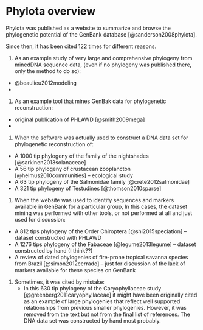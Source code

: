 # Phylota overview

Phylota was published as a website to summarize and browse the phylogenetic potential of the GenBank
database [@sanderson2008phylota].

Since then, it has been cited 122 times for different reasons.

1. As an example study of very large and comprehensive phylogeny from minedDNA sequence data, (even if no phylogeny was published there, only the method to do so):
  - @beaulieu2012modeling
  -

1. As an example tool that mines GenBak data for phylogenetic reconstruction:
  - original publication of PHLAWD [@smith2009mega]
  -

1. When the software was actually used to construct a DNA data set for phylogenetic reconstruction of:
  - A 1000 tip phylogeny of the family of the nightshades [@sarkinen2013solanaceae]
  - A 56 tip phylogeny of crustacean zooplancton [@helmus2010communities] -- ecological study
  - A 63 tip phylogeny of the Salmonidae family [@crete2012salmonidae]
  - A 321 tip phylogeny of Testudines [@thomson2010sparse]

1. When the website was used to identify sequences and markers available in
GenBank for a particular group, In this cases, the dataset mining was performed with other tools, or not performed at all and just used for discussion:
  - A 812 tips phylogeny of the Order Chiroptera [@shi2015speciation] -- dataset constructed with PHLAWD
  - A 1276 tips phylogeny of the Fabaceae [@legume2013legume] -- dataset constructed by hand (I think??)
  - A review of dated phylogenies of fire-prone tropical savanna species from Brazil [@simon2012cerrado] -- just for discussion of the lack of markers available for these species on GenBank

1. Sometimes, it was cited by mistake:
    - In this 630 tip phylogeny of the Caryophyllaceae study [@greenberg2011caryophyllaceae] it might have been originally
    cited as an example of large phylogenies that reflect well supported relationships
    from previous smaller phylogenies. However, it was removed from the text but
    not from the final list of references. The DNA data set was constructed by hand most probably.
